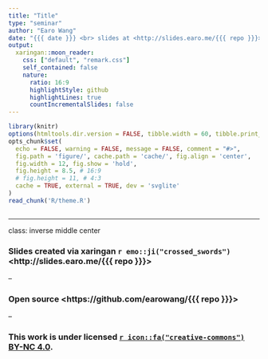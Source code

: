 ```yaml
---
title: "Title"
type: "seminar"
author: "Earo Wang"
date: "{{{ date }}} <br> slides at <http://slides.earo.me/{{{ repo }}}>"
output:
  xaringan::moon_reader:
    css: ["default", "remark.css"]
    self_contained: false
    nature:
      ratio: 16:9
      highlightStyle: github
      highlightLines: true
      countIncrementalSlides: false
---
```


```r
library(knitr)
options(htmltools.dir.version = FALSE, tibble.width = 60, tibble.print_min = 6)
opts_chunk$set(
  echo = FALSE, warning = FALSE, message = FALSE, comment = "#>",
  fig.path = 'figure/', cache.path = 'cache/', fig.align = 'center', 
  fig.width = 12, fig.show = 'hold',
  fig.height = 8.5, # 16:9
  # fig.height = 11, # 4:3
  cache = TRUE, external = TRUE, dev = 'svglite'
)
read_chunk('R/theme.R')
```

```r
```

---

class: inverse middle center

### Slides created via xaringan `r emo::ji("crossed_swords")` <http://slides.earo.me/{{{ repo }}}>

--

### Open source <https://github.com/earowang/{{{ repo }}}>

--

### This work is under licensed [`r icon::fa("creative-commons")` BY-NC 4.0](https://creativecommons.org/licenses/by-nc/4.0/).
